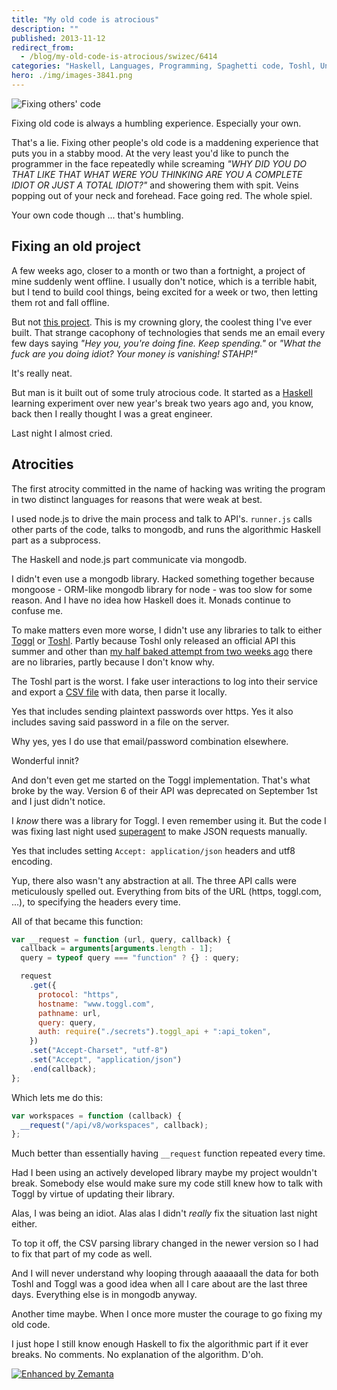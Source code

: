 ```yaml
---
title: "My old code is atrocious"
description: ""
published: 2013-11-12
redirect_from:
  - /blog/my-old-code-is-atrocious/swizec/6414
categories: "Haskell, Languages, Programming, Spaghetti code, Toshl, Uncategorized"
hero: ./img/images-3841.png
---
```


![Fixing others' code](./img/images-3841.png "Fixing others' code")

Fixing old code is always a humbling experience. Especially your own.

That's a lie. Fixing other people's old code is a maddening experience that puts you in a stabby mood. At the very least you'd like to punch the programmer in the face repeatedly while screaming _"WHY DID YOU DO THAT LIKE THAT WHAT WERE YOU THINKING ARE YOU A COMPLETE IDIOT OR JUST A TOTAL IDIOT?"_ and showering them with spit. Veins popping out of your neck and forehead. Face going red. The whole spiel.

Your own code though ... that's humbling.

## Fixing an old project

A few weeks ago, closer to a month or two than a fortnight, a project of mine suddenly went offline. I usually don't notice, which is a terrible habit, but I tend to build cool things, being excited for a week or two, then letting them rot and fall offline.

But not [this project](https://github.com/Swizec/Personal-Runway). This is my crowning glory, the coolest thing I've ever built. That strange cacophony of technologies that sends me an email every few days saying _"Hey you, you're doing fine. Keep spending."_ or _"What the fuck are you doing idiot? Your money is vanishing! STAHP!"_

It's really neat.

But man is it built out of some truly atrocious code. It started as a [Haskell](http://haskell.org "Haskell (programming language)") learning experiment over new year's break two years ago and, you know, back then I really thought I was a great engineer.

Last night I almost cried.

## Atrocities

The first atrocity committed in the name of hacking was writing the program in two distinct languages for reasons that were weak at best.

I used node.js to drive the main process and talk to API's. `runner.js` calls other parts of the code, talks to mongodb, and runs the algorithmic Haskell part as a subprocess.

The Haskell and node.js part communicate via mongodb.

I didn't even use a mongodb library. Hacked something together because mongoose - ORM-like mongodb library for node - was too slow for some reason. And I have no idea how Haskell does it. Monads continue to confuse me.

To make matters even more worse, I didn't use any libraries to talk to either [Toggl](http://www.toggl.com "Toggl.com") or [Toshl](http://toshl.com/). Partly because Toshl only released an official API this summer and other than [my half baked attempt from two weeks ago](https://swizec.com/blog/about-achieving-polymorphism-in-javascript/) there are no libraries, partly because I don't know why.

The Toshl part is the worst. I fake user interactions to log into their service and export a [CSV file](http://en.wikipedia.org/wiki/Comma-separated_values "Comma-separated values") with data, then parse it locally.

Yes that includes sending plaintext passwords over https. Yes it also includes saving said password in a file on the server.

Why yes, yes I do use that email/password combination elsewhere.

Wonderful innit?

And don't even get me started on the Toggl implementation. That's what broke by the way. Version 6 of their API was deprecated on September 1st and I just didn't notice.

I _know_ there was a library for Toggl. I even remember using it. But the code I was fixing last night used [superagent](https://github.com/visionmedia/superagent) to make JSON requests manually.

Yes that includes setting `Accept: application/json` headers and utf8 encoding.

Yup, there also wasn't any abstraction at all. The three API calls were meticulously spelled out. Everything from bits of the URL (https, toggl.com, ...), to specifying the headers every time.

All of that became this function:

```javascript
var __request = function (url, query, callback) {
  callback = arguments[arguments.length - 1];
  query = typeof query === "function" ? {} : query;

  request
    .get({
      protocol: "https",
      hostname: "www.toggl.com",
      pathname: url,
      query: query,
      auth: require("./secrets").toggl_api + ":api_token",
    })
    .set("Accept-Charset", "utf-8")
    .set("Accept", "application/json")
    .end(callback);
};
```

Which lets me do this:

```javascript
var workspaces = function (callback) {
  __request("/api/v8/workspaces", callback);
};
```

Much better than essentially having `__request` function repeated every time.

Had I been using an actively developed library maybe my project wouldn't break. Somebody else would make sure my code still knew how to talk with Toggl by virtue of updating their library.

Alas, I was being an idiot. Alas alas I didn't _really_ fix the situation last night either.

To top it off, the CSV parsing library changed in the newer version so I had to fix that part of my code as well.

And I will never understand why looping through aaaaaall the data for both Toshl and Toggl was a good idea when all I care about are the last three days. Everything else is in mongodb anyway.

Another time maybe. When I once more muster the courage to go fixing my old code.

I just hope I still know enough Haskell to fix the algorithmic part if it ever breaks. No comments. No explanation of the algorithm. D'oh.

[![Enhanced by Zemanta](https://img.zemanta.com/zemified_e.png?x-id=36ac71d4-54e8-45d0-a899-64e537bd545a)](http://www.zemanta.com/?px "Enhanced by Zemanta")
